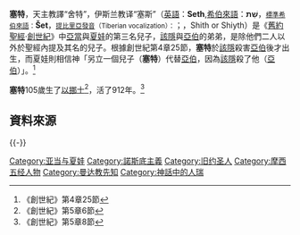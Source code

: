 {{About|《創世紀》中亞當與夏娃的兒子|法国南部城市Sète|塞特 (埃罗省)|類似名的其它條目|赛特 (消歧义)}}

'''塞特'''，天主教譯“舍特”，伊斯兰教译“塞斯”（[[英語|英語]]：'''Seth''',[[希伯來語|希伯來語]]：'''שֵׁת'''，<small>[[標準希伯來語|標準希伯來語]]：</small>'''Šet'''，<small>[[提比里亞發音|提比里亞發音]]（Tiberian vocalization）：</small>{{Unicode|'''Šēṯ'''}}；{{lang-ar|'''شيث'''}}，Shith or Shiyth）是《[[舊約聖經|舊約聖經]]·[[創世紀|創世紀]]》中[[亞當|亞當]]與[[夏娃|夏娃]]的第三名兒子，[[該隱|該隱]]與[[亞伯|亞伯]]的弟弟，是除他們二人以外於聖經內提及其名的兒子。根據創世紀第4章25節，'''塞特'''於[[該隱|該隱]]殺害[[亞伯|亞伯]]後才出生，而夏娃則相信神「另立一個兒子（'''塞特'''）代替[[亞伯|亞伯]]，因為[[該隱|該隱]]殺了他（[[亞伯|亞伯]]）」。<ref>《創世紀》第4章25節</ref>

'''塞特'''105歲生了[[以挪士|以挪士]]<ref>《創世紀》第5章6節</ref>，活了912年。<ref>《創世紀》第5章8節</ref>

==資料來源==
{{reflist}}

{{-}}
{{Adam to David}}

{{Authority control}}
[[Category:亚当与夏娃|Category:亚当与夏娃]]
[[Category:諾斯底主義|Category:諾斯底主義]]
[[Category:旧约圣人|Category:旧约圣人]]
[[Category:摩西五经人物|Category:摩西五经人物]]
[[Category:曼达教先知|Category:曼达教先知]]
[[Category:神話中的人瑞|Category:神話中的人瑞]]